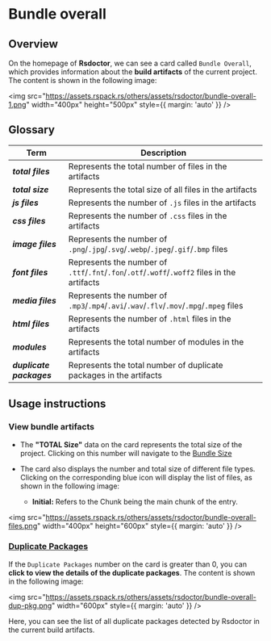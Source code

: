 # Bundle overall

## Overview

On the homepage of **Rsdoctor**, we can see a card called `Bundle Overall`, which provides information about the **build artifacts** of the current project. The content is shown in the following image:

<img
  src="https://assets.rspack.rs/others/assets/rsdoctor/bundle-overall-1.png"
  width="400px"
  height="500px"
  style={{ margin: 'auto' }}
/>

## Glossary

| Term                             | Description                                                                                  |
| -------------------------------- | -------------------------------------------------------------------------------------------- |
| <b><i>total files</i></b>        | Represents the total number of files in the artifacts                                        |
| <b><i>total size</i></b>         | Represents the total size of all files in the artifacts                                      |
| <b><i>js files</i></b>           | Represents the number of `.js` files in the artifacts                                        |
| <b><i>css files</i></b>          | Represents the number of `.css` files in the artifacts                                       |
| <b><i>image files</i></b>        | Represents the number of `.png`/`.jpg`/`.svg`/`.webp`/`.jpeg`/`.gif`/`.bmp` files            |
| <b><i>font files</i></b>         | Represents the number of `.ttf`/`.fnt`/`.fon`/`.otf`/`.woff`/`.woff2` files in the artifacts |
| <b><i>media files</i></b>        | Represents the number of `.mp3`/`.mp4`/`.avi`/`.wav`/`.flv`/`.mov`/`.mpg`/`.mpeg` files      |
| <b><i>html files</i></b>         | Represents the number of `.html` files in the artifacts                                      |
| <b><i>modules</i></b>            | Represents the total number of modules in the artifacts                                      |
| <b><i>duplicate packages</i></b> | Represents the total number of duplicate packages in the artifacts                           |

## Usage instructions

### View bundle artifacts

- The **"TOTAL Size"** data on the card represents the total size of the project. Clicking on this number will navigate to the [Bundle Size](./bundle-size.mdx)

- The card also displays the number and total size of different file types. Clicking on the corresponding blue icon will display the list of files, as shown in the following image:
  - **Initial:** Refers to the Chunk being the main chunk of the entry.

<img
  src="https://assets.rspack.rs/others/assets/rsdoctor/bundle-overall-files.png"
  width="400px"
  height="600px"
  style={{ margin: 'auto' }}
/>

### [Duplicate Packages](../../blog/topic/duplicate-pkg-problem.mdx)

If the `Duplicate Packages` number on the card is greater than 0, you can **click to view the details of the duplicate packages**. The content is shown in the following image:

<img
  src="https://assets.rspack.rs/others/assets/rsdoctor/bundle-overall-dup-pkg.png"
  width="600px"
  style={{ margin: 'auto' }}
/>

Here, you can see the list of all duplicate packages detected by Rsdoctor in the current build artifacts.
